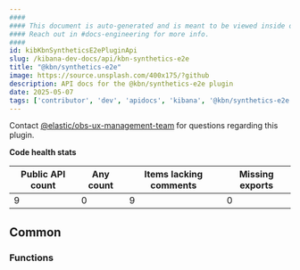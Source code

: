 ```yaml
---
####
#### This document is auto-generated and is meant to be viewed inside our experimental, new docs system.
#### Reach out in #docs-engineering for more info.
####
id: kibKbnSyntheticsE2ePluginApi
slug: /kibana-dev-docs/api/kbn-synthetics-e2e
title: "@kbn/synthetics-e2e"
image: https://source.unsplash.com/400x175/?github
description: API docs for the @kbn/synthetics-e2e plugin
date: 2025-05-07
tags: ['contributor', 'dev', 'apidocs', 'kibana', '@kbn/synthetics-e2e']
---
```




Contact [@elastic/obs-ux-management-team](https://github.com/orgs/elastic/teams/obs-ux-management-team) for questions regarding this plugin.

**Code health stats**

| Public API count  | Any count | Items lacking comments | Missing exports |
|-------------------|-----------|------------------------|-----------------|
| 9 | 0 | 9 | 0 |

## Common

### Functions
<DocDefinitionList data={kbnSyntheticsE2eObj.common.functions}/>

